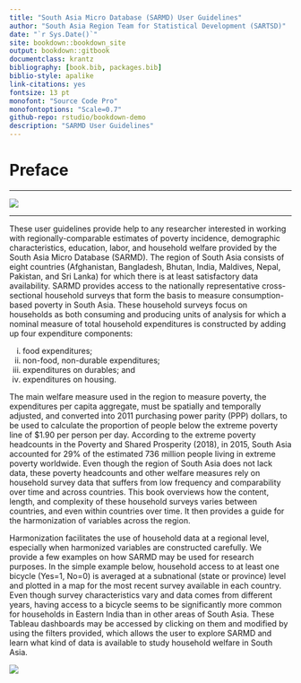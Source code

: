 --- 
title: "South Asia Micro Database (SARMD) User Guidelines"
author: "South Asia Region Team for Statistical Development (SARTSD)"
date: "`r Sys.Date()`"
site: bookdown::bookdown_site
output: bookdown::gitbook
documentclass: krantz
bibliography: [book.bib, packages.bib]
biblio-style: apalike
link-citations: yes
fontsize: 13 pt
monofont: "Source Code Pro"
monofontoptions: "Scale=0.7"
github-repo: rstudio/bookdown-demo
description: "SARMD User Guidelines"
---

# Preface {-}
***

![](figures/sarmap.png)

***
These user guidelines provide help to any researcher interested in working with regionally-comparable estimates of poverty incidence, demographic characteristics, education, labor, and household welfare provided by the South Asia Micro Database (SARMD). The region of South Asia consists of eight countries (Afghanistan, Bangladesh, Bhutan, India, Maldives, Nepal, Pakistan, and Sri Lanka) for which there is at least satisfactory data availability. SARMD provides access to the nationally representative cross-sectional household surveys that form the basis to measure consumption-based poverty in South Asia. These household surveys focus on households as both consuming and producing units of analysis for which a nominal measure of total household expenditures is constructed by adding up four expenditure components:

i. food expenditures; 
ii. non-food, non-durable expenditures; 
iii. expenditures on durables; and
iv. expenditures on housing. 

The main welfare measure used in the region to measure poverty, the expenditures per capita aggregate, must be spatially and temporally adjusted, and converted into 2011 purchasing power parity (PPP) dollars, to be used to calculate the proportion of people below the extreme poverty line of $1.90 per person per day. According to the extreme poverty headcounts in the Poverty and Shared Prosperity (2018), in 2015, South Asia accounted for 29% of the estimated 736 million people living in extreme poverty worldwide. Even though the region of South Asia does not lack data, these poverty headcounts and other welfare measures rely on household survey data that suffers from low frequency and comparability over time and across countries. This book overviews how the content, length, and complexity of these household surveys varies between countries, and even within countries over time. It then provides a guide for the harmonization of variables across the region.

Harmonization facilitates the use of household data at a regional level, especially when harmonized variables are constructed carefully. We provide a few examples on how SARMD may be used for research purposes. In the simple example below, household access to at least one bicycle (Yes=1, No=0) is averaged at a subnational (state or province) level and plotted in a map for the most recent survey available in each country.  Even though survey characteristics vary and data comes from different years, having access to a bicycle seems to be significantly more common for households in Eastern India than in other areas of South Asia. These Tableau dashboards may be accessed by clicking on them and modified by using the filters provided, which allows the user to explore SARMD and learn what kind of data is available to study household welfare in South Asia.

[![](figures/bicycle.png)](https://tab.worldbank.org/#/site/WBG/views/SAR_MNA_Subnational/Subnational)